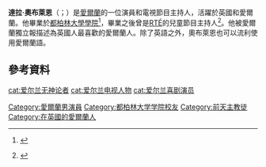 {{Infobox comedian
| name              = Dara Ó Briain
| image             = Dara Ó Briain 2011 BAFTAs.jpg
| caption           = 
| birth_name        =
| birth_date        = {{Birth date and age|1972|2|4|df=y}}
| birth_place       = 愛爾蘭[[布瑞|布瑞]]
| height            = {{convert|6|ft|4.75|in|abbr=on}}
| death_date        =
| death_place       =
| medium            = 
| nationality       = [[愛爾蘭|愛爾蘭]]
| active            = 1994–現在
| genre             = 
| subject           =
| influences        = 
| spouse            = {{marriage|Susan|2006}}
| domesticpartner   =
| notable_work      = 
| signature            =
| website              = {{official website|www.daraobriain.com}}
| footnotes            =
|module         = 
}}
'''達拉·奧布萊恩'''（{{lang-ga|Dara Ó Briain}}；{{bd|1972年|2月4日}}）是[[愛爾蘭|愛爾蘭]]的一位演員和電視節目主持人，活躍於英國和愛爾蘭。他畢業於[[都柏林大學學院|都柏林大學學院]]<ref name="Pl">{{cite news |last=Carroll |first=Su |url=http://www.thisisplymouth.co.uk/displayNode.jsp?nodeId=181429&command=displayContent&sourceNode=231133&contentPK=20550308&folderPk=108026&pNodeId=231167 |title=Time has come for stand-up guy Dara |newspaper=[[The_Herald_(Plymouth)|The Herald]] |location=[[Plymouth|Plymouth]] |date=6 May 2008 |accessdate=25 May 2008 }}{{Dead link|date=2019年5月 |bot=InternetArchiveBot |fix-attempted=yes }} {{Dead link|date=July 2011}}<!-- Link dead as of 11 July 2011. There appears to be a version behind a pay-wall at http://plymouth-evening-herald.vlex.co.uk/vid/time-come-for-stand-up-guy-dara-76492330, but I've not been able to verify the content. ~~~~ --></ref>，畢業之後曾是[[RTÉ|RTÉ]]的兒童節目主持人<ref name="II">
{{cite news
  | last = Kelleher
  | first = Lynne
  | title = Funnyman Dara O Briain lands his own BBC chat show
  | work = [[Irish_Independent|Irish Independent]]
  | publisher = [[Independent_News_&_Media|Independent News & Media]]
  | date = 30 July 2006
  | url = http://www.independent.ie/national-news/funnyman-dara-o-briain-lands-his-own-bbc-chatshow-133079.html
  | accessdate = 25 May 2008
}}
</ref>。他被愛爾蘭獨立報描述為英國人最喜歡的愛爾蘭人。除了英語之外，奧布萊恩也可以流利使用愛爾蘭語。

==參考資料==
{{Reflist}}

{{normdaten}}
{{DEFAULTSORT:o'briain}}
[[Category:愛爾蘭男演員|Category:愛爾蘭男演員]]
[[Category:都柏林大学学院校友|Category:都柏林大学学院校友]]
[[Category:前天主教徒|Category:前天主教徒]]
[[Category:在英國的愛爾蘭人|Category:在英國的愛爾蘭人]]
[[cat:爱尔兰无神论者|cat:爱尔兰无神论者]]
[[cat:爱尔兰电视人物|cat:爱尔兰电视人物]]
[[cat:爱尔兰喜剧演员|cat:爱尔兰喜剧演员]]
{{ireland-bio-stub}}